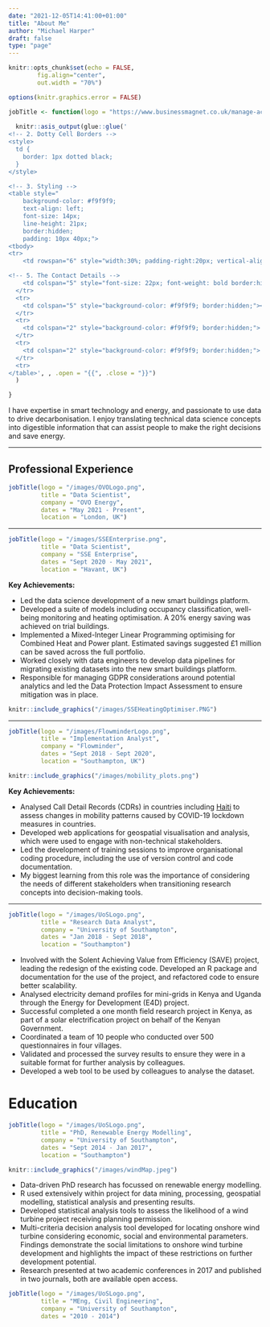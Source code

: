 ---
date: "2021-12-05T14:41:00+01:00"
title: "About Me"
author: "Michael Harper"
draft: false
type: "page"
---

<!--- <span class="label label-primary">R</span> --->

```{r setup, include = F}

knitr::opts_chunk$set(echo = FALSE,
        fig.align="center",
        out.width = "70%")

options(knitr.graphics.error = FALSE)

```

```{r}
jobTitle <- function(logo = "https://www.businessmagnet.co.uk/manage-account/uploadedLogos/177399.jpg", title = "Data Scientist", company = "SSE Enterprise", dates = "", location = ""){
  
  knitr::asis_output(glue::glue('
<!-- 2. Dotty Cell Borders -->
<style>
  td {
    border: 1px dotted black;
  }
</style>

<!-- 3. Styling -->
<table style=" 
    background-color: #f9f9f9;
    text-align: left;
    font-size: 14px;
    line-height: 21px;
    border:hidden;
    padding: 10px 40px;">
<tbody>
<tr>
    <td rowspan="6" style="width:30%; padding-right:20px; vertical-align: middle; border:hidden;"><img src="{{logo}}" width="170px"></td>

<!-- 5. The Contact Details -->
    <td colspan="5" style="font-size: 22px; font-weight: bold border:hidden;">{{title}}</td>
  </tr>
  <tr>
    <td colspan="5" style="background-color: #f9f9f9; border:hidden;"><i class="fas fa-business-time" style="color:#616A6B;"></i>{{company}}</td>
  </tr>
  <tr>
    <td colspan="2" style="background-color: #f9f9f9; border:hidden;"> <i class="fa fa-calendar" style="color:#616A6B;"></i> {{dates}}</td>
  </tr>
  <tr>
    <td colspan="2" style="background-color: #f9f9f9; border:hidden;"> <i class="fa fa-map-pin" style="color:#616A6B;"></i> {{location}}</td>
  </tr>
  <tr>
</table>', , .open = "{{", .close = "}}")
  )

}
```

I have expertise in smart technology and energy, and passionate to use data to drive decarbonisation. I enjoy translating technical data science concepts into digestible information that can assist people to make the right decisions and save energy.

-------------------

## Professional Experience

```{r}
jobTitle(logo = "/images/OVOLogo.png",
         title = "Data Scientist",
         company = "OVO Energy",
         dates = "May 2021 - Present",
         location = "London, UK")
```


------------------

```{r}
jobTitle(logo = "/images/SSEEnterprise.png",
         title = "Data Scientist",
         company = "SSE Enterprise",
         dates = "Sept 2020 - May 2021",
         location = "Havant, UK")
```

**Key Achievements:**

- Led the data science development of a new smart buildings platform.
- Developed a suite of models including occupancy classification, well-being monitoring and heating optimisation. A 20% energy saving was achieved on trial buildings.
- Implemented a Mixed-Integer Linear Programming optimising for Combined Heat and Power plant. Estimated savings suggested £1 million can be saved across the full portfolio.
- Worked closely with data engineers to develop data pipelines for migrating existing datasets into the new smart buildings platform.
- Responsible for managing GDPR considerations around potential analytics and led the Data Protection Impact Assessment to ensure mitigation was in place.

```{r heatingOptimiser}
knitr::include_graphics("/images/SSEHeatingOptimiser.PNG")
```

------------------

```{r}
jobTitle(logo = "/images/FlowminderLogo.png",
         title = "Implementation Analyst",
         company = "Flowminder",
         dates = "Sept 2018 - Sept 2020",
         location = "Southampton, UK")
```

```{r}
knitr::include_graphics("/images/mobility_plots.png")
```

**Key Achievements:**

- Analysed Call Detail Records (CDRs) in countries including [Haiti](https://www.flowminder.org/media/wmjpg1li/haiti_digicel_dtm_slide_report_june2020_eng.pdf) to assess changes in mobility patterns caused by COVID-19 lockdown measures in countries.
- Developed web applications for geospatial visualisation and analysis, which were used to engage with non-technical stakeholders.
- Led the development of training sessions to improve organisational coding procedure, including the use of version control and code documentation.
- My biggest learning from this role was the importance of considering the needs of different stakeholders when transitioning research concepts into decision-making tools.

------------------


```{r}
jobTitle(logo = "/images/UoSLogo.png",
         title = "Research Data Analyst",
         company = "University of Southampton",
         dates = "Jan 2018 - Sept 2018",
         location = "Southampton")
```

- Involved with the Solent Achieving Value from Efficiency (SAVE) project, leading the redesign of the existing code. Developed an R package and documentation for the use of the project, and refactored code to ensure better scalability.
- Analysed electricity demand profiles for mini-grids in Kenya and Uganda through the Energy for Development (E4D) project.
- Successful completed a one month field research project in Kenya, as part of a solar electrification project on behalf of the Kenyan Government.
- Coordinated a team of 10 people who conducted over 500 questionnaires in four villages.
- Validated and processed the survey results to ensure they were in a suitable format for further analysis by colleagues.
- Developed a web tool to be used by colleagues to analyse the dataset.

# Education

```{r}
jobTitle(logo = "/images/UoSLogo.png",
         title = "PhD, Renewable Energy Modelling",
         company = "University of Southampton",
         dates = "Sept 2014 - Jan 2017",
         location = "Southampton")
```

```{r}
knitr::include_graphics("/images/windMap.jpeg")
```

- Data-driven PhD research has focussed on renewable energy modelling.
- R used extensively within project for data mining, processing, geospatial modelling, statistical analysis and presenting results.
- Developed statistical analysis tools to assess the likelihood of a wind turbine project receiving planning permission.
- Multi-criteria decision analysis tool developed for locating onshore wind turbine considering economic, social and environmental parameters. Findings demonstrate the social limitations to onshore wind turbine development and highlights the impact of these restrictions on further development potential.
- Research presented at two academic conferences in 2017 and published in two journals, both are available open access.

```{r}
jobTitle(logo = "/images/UoSLogo.png",
         title = "MEng, Civil Engineering",
         company = "University of Southampton",
         dates = "2010 - 2014")
```